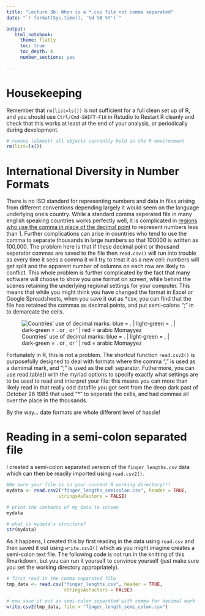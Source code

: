 ```yaml
---
title: "Lecture 3b: When is a *.csv file not comma separated"
date: "`r format(Sys.time(), '%d %B %Y')`"

output:
   html_notebook:
     theme: flatly
     toc: true
     toc_depth: 4
     number_sections: yes
     
---
```



# Housekeeping

Remember that `rm(list=ls())` is not sufficient for a full clean set up of R, and you should use `Ctrl/Cmd-SHIFT-F10` in Rstudio to Restart R cleanly and check that this works at least at the end of your analysis, or periodically during development.

```r
# remove (almost) all objects currently held in the R environment
rm(list=ls()) 
```


# International Diversity in Number Formats

There is no ISO standard for representing numbers and data in files arising from different conventions depending largely it would seem on the language underlying one's country. While a standard comma seperated file in many english speaking countries works perfectly well, it is complicated in [regions who use the comma in place of the decimal point](https://en.wikipedia.org/wiki/Decimal_mark) to represent numbers less than 1. Further complications can arise in countries who tend to use the comma to separate thousands in large numbers so that 100000 is written as 100,000. The problem here is that if these decimal point or thousand separator commas are saved to the file then `read.csv()` will run into trouble as every time it sees a comma it will try to treat it as a new cell: numbers will get split and the apparent number of columns on each row are likely to conflict. This whole problem is further complicated by the fact that many software will choose to show you one format on screen, while behind the scenes retaining the underlying regional settings for your computer. This means that while you might think you have changed the format in Excel or Google Spreadsheets, when you save it out as *csv, you can find that the file has retained the commas as decimal points, and put semi-colons ";" in to demarcate the cells.

![Countries' use of decimal marks: blue = . | light-green = , | dark-green = . or , or ' | red = arabic Momayyez](https://upload.wikimedia.org/wikipedia/commons/a/a8/DecimalSeparator.svg)

Fortunately in R, this is not a problem. The shortcut function `read.csv2()` is purposefully designed to deal with formats where the comma "," is used as a demimal mark, and ";" is used as the cell separator. Futhermore, you can use read.table() with the myriad options to specify exactly what settings are to be used to read and interpret your file: this means you can more than likely read in that really odd datafile you got sent from the deep dark past of October 26 1985 that used "*" to separate the cells, and had commas all over the place in the thousands.

By the way... date formats are whole different level of hassle!

# Reading in a semi-colon separated file

I created a semi-colon separated version of the `finger_lengths.csv` data which can then be readily imported using `read.csv2()`.

```r
#Be sure your file is in your current R working directory!!!
mydata <- read.csv2("finger_lengths_semicolon.csv", header = TRUE, 
                   stringsAsFactors = FALSE)

# print the contents of my data to screen
mydata

# what is mydata's structure?
str(mydata)
```


As it happens, I created this by first reading in the data using `read.csv` and then saved it out using `write.csv2()` which as you might imagine creates a semi-colon text file. The following code is not run in the knitting of this Rmarkdown, but you can run it yourself to convince yourself (just make sure you set the working directory appropriately).

```r

# first read in the comma separated file
tmp_data <- read.csv("finger_lengths.csv", header = TRUE,
                     stringsAsFactors = FALSE)

# now save it out as semi-colon separated with comma for decimal mark
write.csv2(tmp_data, file = "finger_length_semi_colon.csv")


```



